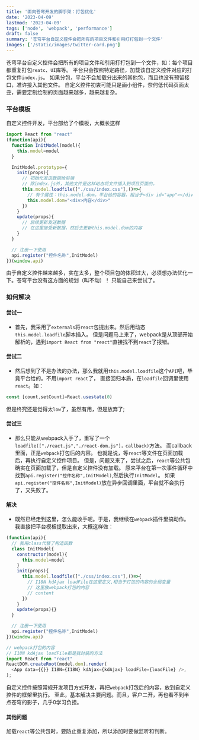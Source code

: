 ```yaml
---
title: '面向苍穹开发的脚手架：打包优化'
date: '2023-04-09'
lastmod: '2023-04-09'
tags: ['node', 'webpack', 'performance']
draft: false
summary: '苍穹平台自定义控件会把所有的项目文件和引用打打包到一个文件'
images: ['/static/images/twitter-card.png']
---
```


苍穹平台自定义控件会把所有的项目文件和引用打打包到一个文件，如：每个项目都重复打包`reatc`、`UI`库等。
平台只会按照特定路径，加载该自定义控件对应的打包文件`index.js`。
如果分包，平台不会加载分出来的其他包，而且也没有预留接口，准许接入其他文件。
自定义控件初衷可能只是画小组件，奈何低代码页面太丑，需要定制绘制的页面越来越多，越来越复杂。

<TOCInline toc={props.toc}  />

### 平台模板
自定义控件开发，平台部给了个模板，大概长这样
```js
import React from "react"
(function(api){
  function InitModel(model){
    this.model=model
  }

  InitModel.prototype={
    init(props){
      // 初始化发送数据给前端
      // 除index.js外，其他文件是这样动态将文件插入到项目页面的。
      this.model.loadfile(["./css/index.css"],()=>{
        // 有个属性：this.model.dom。平台给的容器，相当于<div id="app"></div>
        this.model.dom="<div>内容</div>"
      })
    }
    update(props){
      // 后续更新发送数据
      // 在这里接受新数据，然后去更新this.model.dom的内容
    }
  }

  // 注册一下使用
  api.register("控件名称",InitModel)
})(window.api)
```

由于自定义控件越来越多，实在太多，整个项目包的体积过大，必须想办法优化一下。苍穹平台没有这方面的规划（叫不动）！
只能自己来尝试了。

### 如何解决

#### 尝试一

- 首先，我采用了`externals`将`react`包提出来。然后用动态`this.model.loadfile`脚本插入。
但是问题马上来了，webpack是从顶部开始解析的，遇到`import React from "react"`直接找不到`react`了报错。

#### 尝试二

- 然后想到了不是办法的办法，那么我就用`this.model.loadfile`这个`API`吧，毕竟平台给的。不用`import react`了，
直接回归本质，在`loadfile`回调里使用`react`。如：
```js
const [count,setCount]=React.usestate(0)
```
但是终究还是觉得太`low`了，虽然有用，但是放弃了;

#### 尝试三

- 那么只能从webpack入手了，重写了一个`loadfile(["./react.js","./react-dom.js"]，callback)`方法。
而callback里面，正是`webpack`打包后的内容。
也就是说，等`react`等文件在页面加载后，再执行自定义控件项目。
但是，问题又来了，尝试之后，`react`等公共包确实在页面加载了，但是自定义控件没有加载。
原来平台在第一次事件循环中找到`api.register("控件名称",InitModel)`,然后执行`InitModel`。
如果`api.register("控件名称",InitModel)`放在异步回调里面，平台就不会执行了，又失败了。

#### 解决

- 既然已经走到这里，怎么能收手呢。于是，我继续在`webpack`插件里搞动作。我直接把平台模板提取出来，大概这样做：
```js
(function(api){
  // 我用class代替了构造函数
  class InitModel{
    constructor(model){
      this.model=model
    }
    init(props){
      this.model.loadfile(["./css/index.css"],()=>{
        // I18N kdAjax loadFile在这里定义,相当于打包的内容的全局变量
        // 这里放webpack打包的内容
        // content 
      })
    }
    update(props){}
  }

  // 注册一下使用
  api.register("控件名称",InitModel)
})(window.api)

// webpack打包的内容
// I18N kdAjax loadFile都是我封装的方法
import React from "react"
ReactDOM.createRoot(model.dom).render(
  <App data={{}} I18N={I18N} kdAjax={kdAjax} loadFile={loadFile} />,
);
```
自定义控件按照常规开发项目方式开发，再把`webpack`打包后的内容，放到自定义控件的框架里执行。
至此，基本解决主要问题。而且，客户二开，再也看不到半点苍穹的影子，几乎0学习负担。

#### 其他问题
加载`react`等公共包时，要防止重复添加，所以添加时要做监听和判断。